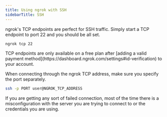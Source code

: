 ```yaml
---
title: Using ngrok with SSH
sidebarTitle: SSH
---
```


ngrok's TCP endpoints are perfect for SSH traffic. Simply start a TCP endpoint to port 22 and you should be all set.

```sh
ngrok tcp 22
```

<Warning>
	TCP endpoints are only available on a free plan after [adding a valid payment
	method](https://dashboard.ngrok.com/settings#id-verification) to your account.
</Warning>

When connecting through the ngrok TCP address, make sure you specify the port separately.

```sh
ssh -p PORT user@NGROK_TCP_ADDRESS
```

If you are getting any sort of failed connection, most of the time there is a misconfiguration with the server you are trying to connect to or the credentials you are using.
